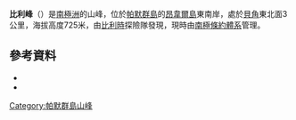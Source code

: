 {{Coord|64|45|S|63|23|W|source:GNIS|display=title}}

'''比利峰'''（{{lang-en|Billie Peak}}）是[[南極洲|南極洲]]的山峰，位於[[帕默群島|帕默群島]]的[[昂韋爾島|昂韋爾島]]東南岸，處於[[貝角|貝角]]東北面3公里，海拔高度725米，由[[比利時|比利時]]探險隊發現，現時由[[南極條約體系|南極條約體系]]管理。

==參考資料==
*{{cite gnis | type = antarid | id = 1370| name = Billie Peak | accessdate = 2011-06-20}}
*{{usgs-gazetteer|id=1370}}

{{DEFAULTSORT:Billie Peak}}
[[Category:帕默群島山峰|Category:帕默群島山峰]]


{{PalmerArchipelago-geo-stub}}